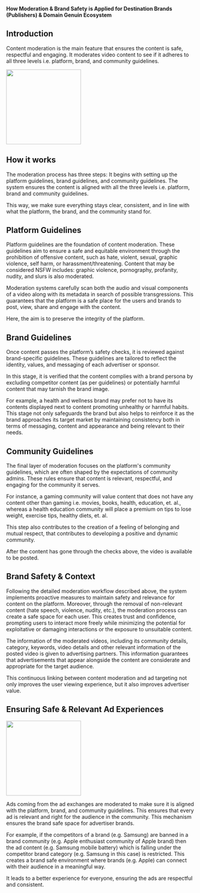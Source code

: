 
**How Moderation & Brand Safety is Applied for Destination Brands (Publishers) & Domain Genuin Ecosystem**

## Introduction

Content moderation is the main feature that ensures the content is safe, respectful and engaging. It moderates video content to see if it adheres to all three levels i.e. platform, brand, and community guidelines. 

<img height="200" src="/visual-aids/Visual Moderation.jpg" />

## How it works

The moderation process has three steps: It begins with setting up the platform guidelines, brand guidelines, and community guidelines. The system ensures the content is aligned with all the three levels i.e. platform, brand and community guidelines. 

This way, we make sure everything stays clear, consistent, and in line with what the platform, the brand, and the community stand for.

## Platform Guidelines

Platform guidelines are the foundation of content moderation. These guidelines aim to ensure a safe and equitable environment through the prohibition of offensive content, such as hate, violent, sexual, graphic violence, self harm, or harassment/threatening. Content that may be considered NSFW includes: graphic violence, pornography, profanity, nudity, and slurs is also moderated. 

Moderation systems carefully scan both the audio and visual components of a video along with its metadata in search of possible transgressions. This guarantees that the platform is a safe place for the users and brands to post, view, share and engage with the content.

Here, the aim is to preserve the integrity of the platform.

## Brand Guidelines

Once content passes the platform’s safety checks, it is reviewed against brand-specific guidelines. These guidelines are tailored to reflect the identity, values, and messaging of each advertiser or sponsor. 

In this stage, it is verified that the content complies with a brand persona by excluding competitor content (as per guidelines) or potentially harmful content that may tarnish the brand image.

For example, a health and wellness brand may prefer not to have its contents displayed next to content promoting unhealthy or harmful habits. This stage not only safeguards the brand but also helps to reinforce it as the brand approaches its target market by maintaining consistency both in terms of messaging, content and appearance and being relevant to their needs.

## Community Guidelines

The final layer of moderation focuses on the platform's community guidelines, which are often shaped by the expectations of community admins. These rules ensure that content is relevant, respectful, and engaging for the community it serves. 

For instance, a gaming community will value content that does not have any content other than gaming i.e. movies, books, health, education, et. al., whereas a health education community will place a premium on tips to lose weight, exercise tips, healthy diets, et. al. 

This step also contributes to the creation of a feeling of belonging and mutual respect, that contributes to developing a positive and dynamic community.

After the content has gone through the checks above, the video is available to be posted. 

## Brand Safety & Context

Following the detailed moderation workflow described above, the system implements proactive measures to maintain safety and relevance for content on the platform. Moreover, through the removal of non-relevant content (hate speech, violence, nudity, etc.), the moderation process can create a safe space for each user. This creates trust and confidence, prompting users to interact more freely while minimizing the potential for exploitative or damaging interactions or the exposure to unsuitable content.

The information of the moderated videos, including its community details, category, keywords, video details and other relevant information of the posted video is given to advertising partners. This information guarantees that advertisements that appear alongside the content are considerate and appropriate for the target audience. 

This continuous linking between content moderation and ad targeting not only improves the user viewing experience, but it also improves advertiser value.

## Ensuring Safe & Relevant Ad Experiences

<img height="200" src="/visual-aids/Ad_Moderation.jpg" />

Ads coming from the ad exchanges are moderated to make sure it is aligned with the platform, brand, and community guidelines. This ensures that every ad is relevant and right for the audience in the community. This mechanism ensures the brand safe space for advertiser brands.

For example, if the competitors of a brand (e.g. Samsung) are banned in a brand community (e.g. Apple enthusiast community of Apple brand) then the ad content (e.g. Samsung mobile battery) which is falling under the competitor brand category (e.g. Samsung in this case) is restricted. This creates a brand safe environment where brands (e.g. Apple) can connect with their audience in a meaningful way. 

It leads to a better experience for everyone, ensuring the ads are respectful and consistent. 


